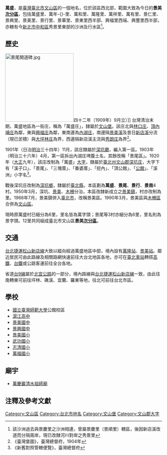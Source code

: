{{noteTA
|1 = 庄
}}
'''萬盛'''，是[[臺灣|臺灣]][[臺北市|臺北市]][[文山區|文山區]]的一個地名，位於該區西北部，範圍大致為今日的'''景美[[臺北市次分區列表|次分區]]'''，包括萬盛里、萬年-{}-里、萬和里、萬隆里、萬祥里、萬有里、景仁里、景興里、景美里、景行里、景華里、景東里西半部、興福里西端、興豐里西半部，亦轄有今[[新北市|新北市]][[中和區|中和區]]秀景里東部的沙洲及行水區<ref>該沙洲過去與景慶里之沙洲相連，曾屬景慶里（景順里）轄區，後因新店溪改道而分隔兩岸，現已改隸河川對岸之秀景里</ref>。

==歷史==
[[File:景尾開道碑.jpg|220px]]四十二年（1909年）9月立）]]
台灣清治末期，萬盛地區為一街庄，稱為「萬盛庄」，隸屬於[[文山堡|文山堡]]。該庄北與[[林口_(臺北市)|林口庄]]、[[頂內埔庄|頂內埔庄]]為鄰，東與[[興福庄|興福庄]]為鄰，東南邊為[[內湖_(臺北市文山區)|內湖庄]]，南邊隔[[景美溪|景美溪]]及昔日[[新店溪|新店溪]]分流（現已淤積）與[[大坪林_(新北市)|大坪林庄]]為界，西邊隔新店溪主流與[[秀朗庄|秀朗庄]]為界<ref>《臺灣堡圖》，臺灣總督府，1904年</ref>。

1901年（日治[[明治|明治]]三十四年）11月，該庄隸屬於[[深坑廳|深坑廳]]，編入第一區。1903年（明治三十六年）4月，第一區拆出內湖庄埤腹土名，其餘改稱「景尾區」。1920年（[[大正|大正]]九年），該庄改制為「萬盛」[[大字|大字]]，隸屬於[[臺北州|臺北州]][[文山郡|文山郡]][[深坑庄|深坑庄]]，大字下有「溪子口」、「景尾」、「三塊厝」、「番婆厝」、「挖內」、「頂公館」、「[[公館_(臺北市)|公館]]」、「溪洲」小字名<ref>《新舊對照管轄便覽》，臺灣總督府</ref>。

戰後深坑庄改制為[[深坑鄉|深坑鄉]]，隸屬於[[臺北縣|臺北縣]]，本區劃為'''萬盛'''、'''景尾'''、'''景行'''、'''景南'''4村。1950年3月，深坑、[[景美|景美]]、[[木柵|木柵]]分治，本區改隸新成立之[[景美鎮|景美鎮]]，村亦改制為里。1968年7月，景美鎮併入[[臺北市|臺北市]]，改稱景美區。1990年3月，景美區與[[木柵區|木柵區]]合併為[[文山區|文山區]]。

現時原萬盛村已細分為6里，里名皆為萬字頭；景尾等3村亦細分為6里，里名則為景字頭。12里共同組成臺北市文山區'''景美[[臺北市次分區列表|次分區]]'''。

==交通==
[[台北捷運|台北捷運]][[松山新店線|松山新店線]]大致以縱向經過萬盛地區中部，境內設有[[萬隆站|萬隆站]]、[[景美站_(台北市)|景美站]]。鄰近居民可由此路線及相關路網快速前往大台北地區各地，亦可在[[臺北車站|臺北車站]]轉搭[[台灣高鐵|高鐵]]、[[台鐵|台鐵]]或公路客運前往全台各地。

省道[[台9線|台9線]]屬於[[北宜公路|北宜公路]]的一部分，境內路線與[[台北捷運松山新店線|台北捷運松山新店線]]一致，由此往南轉東可前往坪林、礁溪、宜蘭、羅東等地，往北可前往台北市區。

==學校==
*[[國立臺灣師範大學|國立臺灣師範大學]]公館校區
*[[滬江高中|滬江高中]]
*[[景美國中|景美國中]]
*[[景興國中|景興國中]]
*[[景美國小|景美國小]]
*[[武功國小|武功國小]]
*[[志清國小|志清國小]]
*[[萬福國小|萬福國小]]

==廟宇==
*[[萬慶巖清水祖師廟|萬慶巖清水祖師廟]]

==注釋及參考文獻==
{{reflist}}

{{文山郡}}

[[Category:文山區|Category:文山區]]
[[Category:台北市地名|Category:台北市地名]]
[[Category:文山堡|Category:文山堡]]
[[Category:文山郡大字|Category:文山郡大字]]